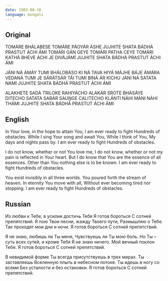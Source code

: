 ```yaml
---
date: 1983-08-16
language: bengali
---
```


## Original

TOMÁRE BHÁLABESE TOMÁRE PÁOYÁR ÁSHE
JUJHITE SHATA BÁDHÁ PRASTUT ÁCHI ÁMI
TOMÁRI GÁN GEYE TOMÁRI PATHA CEYE
TOMÁRI KATHÁ BHEVE
ÁCHI JE DIVÁJÁMÍ
JUJHITE SHATA BÁDHÁ
PRASTUT ÁCHI ÁMI

JÁNI NÁ ÁMÁY TUMI BHÁLOBÁSO KI NÁ
TAVA HIYÁ MÁJHE BÁJE ÁMÁRA VEDANÁ
TUMI JE SÁRÁTSÁR TÁI TUMI BINÁ
ÁR KICHU JÁNI NÁ SATATA NAMI
JUJHITE SHATA BÁDHÁ
PRASTUT ÁCHI ÁMI

ALAKHETE SADÁ TRILOKE RAHIYÁCHO
ALAKÁR SROTE BHÁSÁYE DITECHO
SATATA SABÁR SAUṊGE CALITECHO
KLÁNTI NÁHI MÁNI NÁHI THÁMI
JUJHITE SHATA BÁDHÁ
PRASTUT ÁCHI ÁMI

## English

In Your love, in the hope to attain You,
I am ever ready to fight
Hundreds of obstacles.
While I sing Your song and await You,
While I think of You,
My days and nights pass by.
I am ever ready to fight
Hundreds of obstacles.

I do not know, whether or not You love me,
I do not know, whether or not my pain is reflected in Your heart.
But I do know that You are the essence of all essences.
Other than You nothing else is to be known.
I am ever ready to fight
Hundreds of obstacles.

You exist invisibly in all three worlds.
You poured forth the stream of heaven.
In eternity You move with all,
Without ever becoming tired nor stopping.
I am ever ready to fight
Hundreds of obstacles.

## Russian

Из любви к Тебе, в усилии достичь Тебя
Я готов бороться
C сотней препятствий.
Я пою Твои песни, жажду Твоего пути,
Размышляю о Тебе.
Так проходят мои дни и ночи.
Я готов бороться
С сотней препятствий.

Я не знаю, любишь ли Ты меня,
Чувствуешь ли Ты мою боль.
Но Ты – суть всех сутей, и кроме Тебя
Я не знаю ничего. Мой вечный поклон Тебе.
Я готов бороться
С сотней препятствий.

В невидимой форме Ты всегда присутствуешь в трех мирах.
Ты заставляешь Вселенную плыть в небесном потоке.
Ты идешь в ногу со всеми
Без усталости и без остановки.
Я готов бороться
С сотней препятствий.
